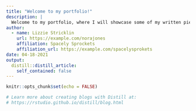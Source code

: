 ```yaml
---
title: "Welcome to my portfolio!"
description: |
  Welcome to my portfolio, where I will showcase some of my written pieces, digital media, and data analysis. Please contact me with any notes or questions.
author:
  - name: Lizzie Stricklin 
    url: https://example.com/norajones
    affiliation: Spacely Sprockets
    affiliation_url: https://example.com/spacelysprokets
date: 04-18-2021
output:
  distill::distill_article:
    self_contained: false
---
```


```r
knitr::opts_chunk$set(echo = FALSE)

# Learn more about creating blogs with Distill at:
# https://rstudio.github.io/distill/blog.html

```



